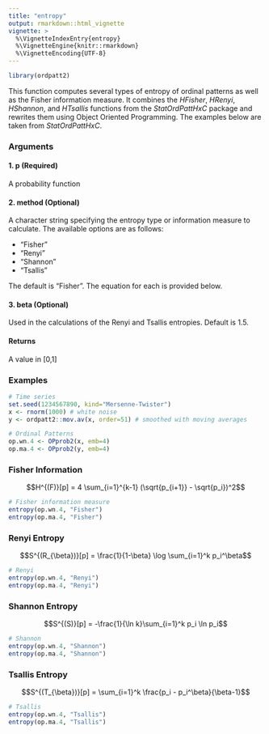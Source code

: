 ```yaml
---
title: "entropy"
output: rmarkdown::html_vignette
vignette: >
  %\VignetteIndexEntry{entropy}
  %\VignetteEngine{knitr::rmarkdown}
  %\VignetteEncoding{UTF-8}
---
```



```r
library(ordpatt2)
```

This function computes several types of entropy of ordinal patterns as well as the Fisher information measure. It combines the *HFisher*, *HRenyi*, *HShannon*, and *HTsallis* functions from the *StatOrdPattHxC* package and rewrites them using Object Oriented Programming. The examples below are taken from *StatOrdPattHxC*.

### Arguments 

#### 1. p (Required)

A probability function

#### 2. method (Optional)

A character string specifying the entropy type or information measure to calculate.
The available options are as follows:

- "Fisher"
- "Renyi"
- "Shannon"
- "Tsallis"

The default is "Fisher". The equation for each is provided below.

#### 3. beta (Optional)

Used in the calculations of the Renyi and Tsallis entropies. Default is 1.5.

#### Returns

A value in [0,1]

### Examples

```r
# Time series
set.seed(1234567890, kind="Mersenne-Twister")
x <- rnorm(1000) # white noise
y <- ordpatt2::mov.av(x, order=51) # smoothed with moving averages

# Ordinal Patterns
op.wn.4 <- OPprob2(x, emb=4)
op.ma.4 <- OPprob2(y, emb=4)

```





### Fisher Information 

$$H^{(F)}[p] = 4  \sum_{i=1}^{k-1} (\sqrt{p_{i+1}} - \sqrt{p_i})^2$$

```r
# Fisher information measure
entropy(op.wn.4, "Fisher")
entropy(op.ma.4, "Fisher")
```

### Renyi Entropy

$$S^{(R_{\beta})}[p] = \frac{1}{1-\beta} \log \sum_{i=1}^k p_i^\beta$$


```r
# Renyi
entropy(op.wn.4, "Renyi")
entropy(op.ma.4, "Renyi")
```

### Shannon Entropy

$$S^{(S)}[p] = -\frac{1}{\ln k}\sum_{i=1}^k p_i \ln p_i$$

```r
# Shannon
entropy(op.wn.4, "Shannon")
entropy(op.ma.4, "Shannon")
```

### Tsallis Entropy

$$S^{(T_{\beta})}[p] = \sum_{i=1}^k \frac{p_i - p_i^\beta}{\beta-1}$$

```r
# Tsallis
entropy(op.wn.4, "Tsallis")
entropy(op.ma.4, "Tsallis")
```

